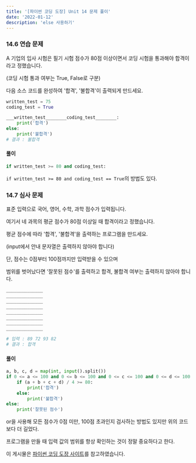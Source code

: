 ```yaml
---
title: '[파이썬 코딩 도장] Unit 14 문제 풀이'
date: '2022-01-12'
description: 'else 사용하기'
---
```


### 14.6 연습 문제

A 기업의 입사 시험은 필기 시험 점수가 80점 이상이면서 코딩 시험을 통과해야 합격이라고 정했습니다.

(코딩 시험 통과 여부는 True, False로 구분)

다음 소스 코드를 완성하여 '합격', '불합격'이 출력되게 만드세요.

```python
written_test = 75
coding_test = True

___written_test________coding_test________:
    print('합격')
else:
    print('불합격')
# 결과 : 불합격
```

#### 풀이

```python
if written_test >= 80 and coding_test:
```

`if written_test >= 80 and coding_test == True`의 방법도 있다.

### 14.7 심사 문제

표준 입력으로 국어, 영어, 수학, 과학 점수가 입력됩니다.

여기서 네 과목의 평균 점수가 80점 이상일 때 합격이라고 정했습니다.

평균 점수에 따라 '합격', '불합격'을 출력하는 프로그램을 만드세요.

(input에서 안내 문자열은 출력하지 않아야 합니다)

단, 점수는 0점부터 100점까지만 입력받을 수 있으며

범위를 벗어났다면 '잘못된 점수'를 출력하고 합격, 불합격 여부는 출력하지 않아야 합니다.

```python
______________
______________
______________
______________
______________
______________
______________
______________

# 입력 : 89 72 93 82
# 결과 : 합격
```

#### 풀이

```python
a, b, c, d = map(int, input().split())
if 0 <= a <= 100 and 0 <= b <= 100 and 0 <= c <= 100 and 0 <= d <= 100:
    if (a + b + c + d) / 4 >= 80:
        print('합격')
    else:
        print('불합격')
else:
    print('잘못된 점수')
```

or을 사용해 모든 점수가 0점 미만, 100점 초과인지 검사하는 방법도 있지만 위의 코드보다 더 길었다.

프로그램을 만들 때 입력 값의 범위를 항상 확인하는 것이 정말 중요하다고 한다.

<Callout type="info">

이 게시물은 [파이썬 코딩 도장 사이트](https://dojang.io/course/view.php?id=7)를 참고하였습니다.

</Callout>
